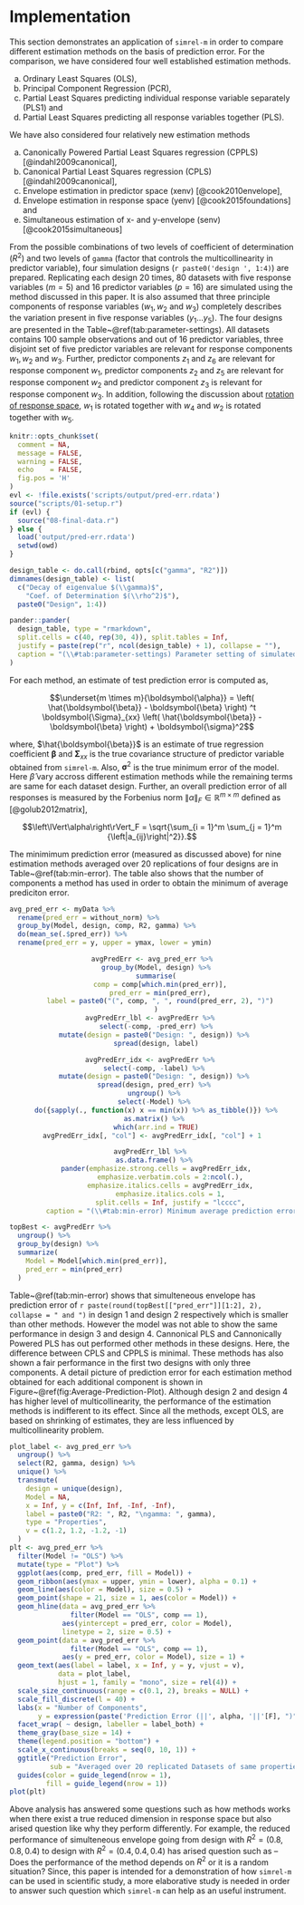 # Implementation #

This section demonstrates an application of `simrel-m` in order to compare different estimation methods on the basis of prediction error. For the comparison, we have considered four well established estimation methods.

a) Ordinary Least Squares (OLS),
b) Principal Component Regression (PCR),
c) Partial Least Squares predicting individual response variable separately (PLS1) and
d) Partial Least Squares predicting all response variables together (PLS).

We have also considered four relatively new estimation methods

a) Canonically Powered Partial Least Squares regression (CPPLS) [@indahl2009canonical],
b) Canonical Partial Least Squares regression (CPLS) [@indahl2009canonical],
c) Envelope estimation in predictor space (xenv) [@cook2010envelope],
d) Envelope estimation in response space (yenv) [@cook2015foundations] and
e) Simultaneous estimation of x- and y-envelope (senv) [@cook2015simultaneous]

From the possible combinations of two levels of coefficient of determination $(R^2)$ and two levels of `gamma` (factor that controls the multicollinearity in predictor variable), four simulation designs (`r paste0('design ', 1:4)`) are prepared. Replicating each design 20 times, 80 datasets with five response variables $(m=5)$ and 16 predictor variables $(p = 16)$ are simulated using the method discussed in this paper. It is also assumed that three principle components of response variables ($w_1, w_2$ and $w_3$) completely describes the variation present in five response variables ($y_1 \ldots y_5$). The four designs are presented in the Table~\@ref(tab:parameter-settings). All datasets contains 100 sample observations and out of 16 predictor variables, three disjoint set of five predictor variables are relevant for response components $w_1, w_2$ and $w_3$. Further, predictor components $z_1$ and $z_6$ are relevant for response component $w_1$, predictor components $z_2$ and $z_5$ are relevant for response component $w_2$ and predictor component $z_3$ is relevant for response component $w_3$. In addition, following the discussion about [rotation of response space](#rotation-of-response-space), $w_1$ is rotated together with $w_4$ and $w_2$ is rotated together with $w_5$.

```r
knitr::opts_chunk$set(
  comment = NA,
  message = FALSE,
  warning = FALSE,
  echo    = FALSE,
  fig.pos = 'H'
)
evl <- !file.exists('scripts/output/pred-err.rdata')
source("scripts/01-setup.r")
if (evl) {
  source("08-final-data.r") 
} else {
  load('output/pred-err.rdata')
  setwd(owd)
}
```

```r
design_table <- do.call(rbind, opts[c("gamma", "R2")])
dimnames(design_table) <- list(
  c("Decay of eigenvalue $(\\gamma)$",
    "Coef. of Determination $(\\rho^2)$"),
  paste0("Design", 1:4))
```

```r
pander::pander(
  design_table, type = "rmarkdown", 
  split.cells = c(40, rep(30, 4)), split.tables = Inf,
  justify = paste(rep("r", ncol(design_table) + 1), collapse = ""),
  caption = "(\\#tab:parameter-settings) Parameter setting of simulated data for model comparison"
)
```

For each method, an estimate of test prediction error is computed as,

$$\underset{m \times m}{\boldsymbol{\alpha}} = 
\left(
\hat{\boldsymbol{\beta}} - \boldsymbol{\beta}
\right) ^t \boldsymbol{\Sigma}_{xx}
\left(
\hat{\boldsymbol{\beta}} - \boldsymbol{\beta}
\right) + \boldsymbol{\sigma}^2$$

where, $\hat{\boldsymbol{\beta}}$ is an estimate of true regression coefficient $\boldsymbol{\beta}$ and $\boldsymbol{\Sigma}_{xx}$ is the true covariance structure of predictor variable obtained from `simrel-m`. Also, $\boldsymbol{\sigma}^2$ is the true minimum error of the model. Here $\hat{\beta}$ vary accross different estimation methods while the remaining terms are same for each dataset design. Further, an overall prediction error of all responses is measured by the Forbenius norm $\left\lVert\alpha\right\rVert_F \in \mathbb{R}^{m \times m}$ defined as [@golub2012matrix], 

$$\left\lVert\alpha\right\rVert_F = \sqrt{\sum_{i = 1}^m \sum_{j = 1}^m {\left|a_{ij}\right|^2}}.$$

The minimimum prediction error (measured as discussed above) for nine estimation methods averaged over 20 replications of four designs are in Table~\@ref(tab:min-error). The table also shows that the number of components a method has used in order to obtain the minimum of average prediciton error.

```r
avg_pred_err <- myData %>% 
  rename(pred_err = without_norm) %>% 
  group_by(Model, design, comp, R2, gamma) %>% 
  do(mean_se(.$pred_err)) %>% 
  rename(pred_err = y, upper = ymax, lower = ymin)
```

<center>
```r
avgPredErr <- avg_pred_err %>%
  group_by(Model, design) %>%
  summarise(
    comp = comp[which.min(pred_err)],
    pred_err = min(pred_err),
    label = paste0("(", comp, ", ", round(pred_err, 2), ")")
  )
avgPredErr_lbl <- avgPredErr %>% 
  select(-comp, -pred_err) %>%
  mutate(design = paste0("Design: ", design)) %>% 
  spread(design, label)

avgPredErr_idx <- avgPredErr %>% 
  select(-comp, -label) %>% 
  mutate(design = paste0("Design: ", design)) %>% 
  spread(design, pred_err) %>% 
  ungroup() %>% 
  select(-Model) %>% 
  do({sapply(., function(x) x == min(x)) %>% as_tibble()}) %>%
  as.matrix() %>% 
  which(arr.ind = TRUE)
avgPredErr_idx[, "col"] <- avgPredErr_idx[, "col"] + 1

avgPredErr_lbl %>% 
  as.data.frame() %>% 
  pander(emphasize.strong.cells = avgPredErr_idx,
         emphasize.verbatim.cols = 2:ncol(.),
         emphasize.italics.cells = avgPredErr_idx,
         emphasize.italics.cols = 1,
         split.cells = Inf, justify = "lcccc",
         caption = "(\\#tab:min-error) Minimum average prediction error (number of components, prediction error)")
```
</center>

```r
topBest <- avgPredErr %>% 
  ungroup() %>% 
  group_by(design) %>% 
  summarize(
    Model = Model[which.min(pred_err)],
    pred_err = min(pred_err)
  )
```

Table~\@ref(tab:min-error) shows that simulteneous envelope has prediction error of `r paste(round(topBest[["pred_err"]][1:2], 2), collapse = " and ")` in design 1 and design 2 respectively which is smaller than other methods. However the model was not able to show the same performance in design 3 and design 4. Cannonical PLS and Cannonically Powered PLS has out performed other methods in these designs. Here, the difference between CPLS and CPPLS is minimal. These methods has also shown a fair performance in the first two designs with only three components. A detail picture of prediction error for each estimation method obtained for each additional component is shown in Figure~\@ref(fig:Average-Prediction-Plot). Although design 2 and design 4 has higher level of multicollinearity, the performance of the estimation methods is indifferent to its effect. Since all the methods, except OLS, are based on shrinking of estimates, they are less influenced by multicollinearity problem.

```r
plot_label <- avg_pred_err %>% 
  ungroup() %>% 
  select(R2, gamma, design) %>% 
  unique() %>% 
  transmute(
    design = unique(design),
    Model = NA,
    x = Inf, y = c(Inf, Inf, -Inf, -Inf), 
    label = paste0("R2: ", R2, "\ngamma: ", gamma),
    type = "Properties",
    v = c(1.2, 1.2, -1.2, -1)
  )
plt <- avg_pred_err %>% 
  filter(Model != "OLS") %>% 
  mutate(type = "Plot") %>% 
  ggplot(aes(comp, pred_err, fill = Model)) +
  geom_ribbon(aes(ymax = upper, ymin = lower), alpha = 0.1) +
  geom_line(aes(color = Model), size = 0.5) +
  geom_point(shape = 21, size = 1, aes(color = Model)) +
  geom_hline(data = avg_pred_err %>% 
               filter(Model == "OLS", comp == 1),
             aes(yintercept = pred_err, color = Model), 
             linetype = 2, size = 0.5) +
  geom_point(data = avg_pred_err %>% 
               filter(Model == "OLS", comp == 1),
             aes(y = pred_err, color = Model), size = 1) +
  geom_text(aes(label = label, x = Inf, y = y, vjust = v), 
            data = plot_label,
            hjust = 1, family = "mono", size = rel(4)) +
  scale_size_continuous(range = c(0.1, 2), breaks = NULL) +
  scale_fill_discrete(l = 40) +
  labs(x = "Number of Components", 
       y = expression(paste('Prediction Error (||', alpha, '||'[F], ")"))) +
  facet_wrap( ~ design, labeller = label_both) +
  theme_gray(base_size = 14) +
  theme(legend.position = "bottom") +
  scale_x_continuous(breaks = seq(0, 10, 1)) +
  ggtitle("Prediction Error", 
          sub = "Averaged over 20 replicated Datasets of same properties") +
  guides(color = guide_legend(nrow = 1), 
         fill = guide_legend(nrow = 1))
plot(plt)
```

Above analysis has answered some questions such as how methods works when there exist a true reduced dimension in response space but also arised question like why they perform differently. For example, the reduced performance of simulteneous envelope going from design with $R^2 = (0.8, 0.8, 0.4)$ to design with $R^2 = (0.4, 0.4, 0.4)$ has arised question such as -- Does the performance of the method depends on $R^2$ or it is a random situation? Since, this paper is intended for a demonstration of how `simrel-m` can be used in scientific study, a more elaborative study is needed in order to answer such question which `simrel-m` can help as an useful instrument.


